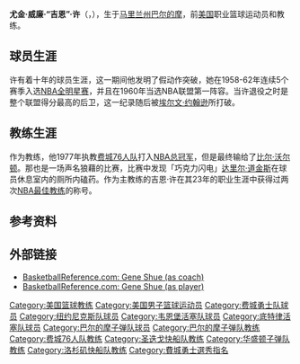 '''尤金·威廉·“吉恩”·许'''（{{lang-en|'''Eugene William "Gene" Shue'''}}，{{bd|1931年|11月18日}}），生于[[马里兰州|马里兰州]][[巴尔的摩|巴尔的摩]]，前[[美国|美国]]职业篮球运动员和教练。

==球员生涯==
许有着十年的球员生涯，这一期间他发明了假动作突破，她在1958-62年连续5个赛季入选[[NBA全明星赛|NBA全明星赛]]，并且在1960年当选NBA联盟第一阵容。当许退役之时是整个联盟得分最高的后卫，这一纪录随后被[[埃尔文·约翰逊|埃尔文·约翰逊]]所打破。

==教练生涯==
作为教练，他1977年执教[[费城76人队|费城76人队]]打入[[NBA总冠军|NBA总冠军]]，但是最终输给了[[比尔·沃尔顿|比尔·沃尔顿]]。那也是一场声名狼藉的比赛，比赛中发现「巧克力闪电」[[达里尔·道金斯|达里尔·道金斯]]在球员休息室内的厕所内磕药。作为主教练的吉恩·许在其23年的职业生涯中获得过两次[[NBA最佳教练|NBA最佳教练]]的称号。

== 参考资料 ==
{{reflist}}

== 外部链接 ==
* [http://www.basketball-reference.com/coaches/shuege01c.html BasketballReference.com: Gene Shue (as coach)]{{WebCite|url=https://www.webcitation.org/6BEJQzUgF?url=http://www.basketball-reference.com/coaches/shuege01c.html |date=20121007063002 |dateformat=iso }}{{en}}
* [http://www.basketball-reference.com/players/s/shuege01.html BasketballReference.com: Gene Shue (as player)] {{Wayback|url=http://www.basketball-reference.com/players/s/shuege01.html |date=20220425182615 }}{{en}}

{{start box}} 
{{succession box|3=[[华盛顿奇才队|巴尔的摩子弹队]]主教练|1=[[巴迪·吉纳特|巴迪·吉纳特]] |2=[[K·C·琼斯|K·C·琼斯]]|4=1966–1973}}
{{succession box|3=[[费城76人队|费城76人队]]主教练|1=[[凯文·洛格里|凯文·洛格里]] |2=[[比利·坎宁安|比利·坎宁安]]|4=1973–1977}}
{{succession box|3=[[洛杉矶快船队|圣迭戈快船队]]主教练|1=[[科顿·菲茨西蒙斯|科顿·菲茨西蒙斯]] |2=[[保罗·希拉斯|保罗·希拉斯]]|4=1978–1980}}
{{succession box|3=[[华盛顿奇才队|华盛顿子弹队]]主教练|1=[[迪克·莫塔|迪克·莫塔]] |2=[[凯文·洛格里|凯文·洛格里]]|4=1980–1986}}
{{succession box|3=[[洛杉矶快船队|洛杉矶快船队]]主教练|1=[[唐·切尼|唐·切尼]] |2=[[唐·凯西|唐·凯西]]|4=1987–1989}}
{{end box}}

{{1954 NBA Draft}}
{{NBA年度最佳教练}}
{{费城76人历任主教练}}
{{洛杉矶快船历任主教练}}
{{华盛顿奇才历任主教练}}

{{Authority control}}
{{DEFAULTSORT:Shue, Gene}}
[[Category:美国篮球教练|Category:美国篮球教练]]
[[Category:美国男子篮球运动员|Category:美国男子篮球运动员]]
[[Category:费城勇士队球员|Category:费城勇士队球员]]
[[Category:纽约尼克斯队球员|Category:纽约尼克斯队球员]]
[[Category:韦恩堡活塞队球员|Category:韦恩堡活塞队球员]]
[[Category:底特律活塞队球员|Category:底特律活塞队球员]]
[[Category:巴尔的摩子弹队球员|Category:巴尔的摩子弹队球员]]
[[Category:巴尔的摩子弹队教练|Category:巴尔的摩子弹队教练]]
[[Category:费城76人队教练|Category:费城76人队教练]]
[[Category:圣迭戈快船队教练|Category:圣迭戈快船队教练]]
[[Category:华盛顿子弹队教练|Category:华盛顿子弹队教练]]
[[Category:洛杉矶快船队教练|Category:洛杉矶快船队教练]]
[[Category:費城勇士選秀指名|Category:費城勇士選秀指名]]
